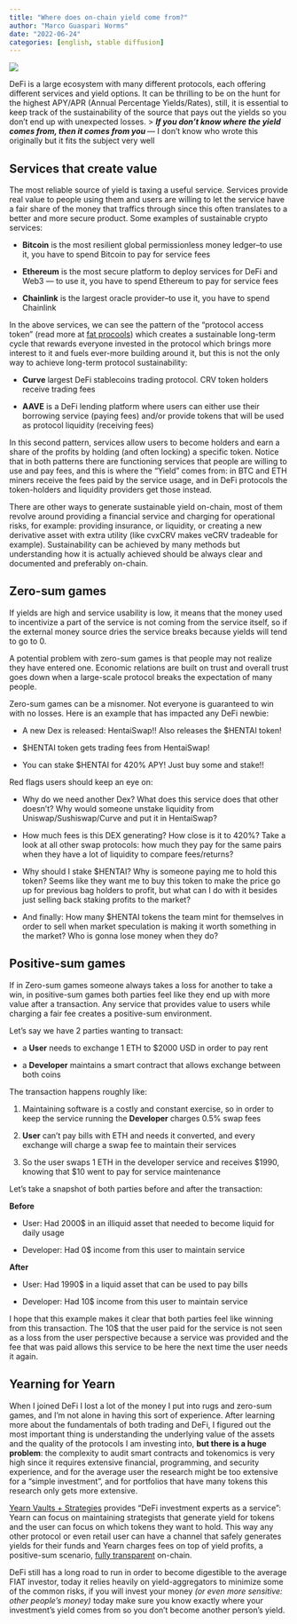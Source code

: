 ```yaml
---
title: "Where does on-chain yield come from?"
author: "Marco Guaspari Worms"
date: "2022-06-24"
categories: [english, stable diffusion]
---
```



![](https://cdn-images-1.medium.com/max/2000/1*5O-H6NtVnFCbf9bq9qK6ew.png)

DeFi is a large ecosystem with many different protocols, each offering different services and yield options. It can be thrilling to be on the hunt for the highest APY/APR (Annual Percentage Yields/Rates), still, it is essential to keep track of the sustainability of the source that pays out the yields so you don’t end up with unexpected losses.
>  ***If you don’t know where the yield comes from, then it comes from you ***— I don’t know who wrote this originally but it fits the subject very well

## Services that create value

The most reliable source of yield is taxing a useful service. Services provide real value to people using them and users are willing to let the service have a fair share of the money that traffics through since this often translates to a better and more secure product. Some examples of sustainable crypto services:

* **Bitcoin** is the most resilient global permissionless money ledger–to use it, you have to spend Bitcoin to pay for service fees

* **Ethereum** is the most secure platform to deploy services for DeFi and Web3 — to use it, you have to spend Ethereum to pay for service fees

* **Chainlink** is the largest oracle provider–to use it, you have to spend Chainlink

In the above services, we can see the pattern of the “protocol access token” (read more at [fat procools](https://www.usv.com/writing/2016/08/fat-protocols/)) which creates a sustainable long-term cycle that rewards everyone invested in the protocol which brings more interest to it and fuels ever-more building around it, but this is not the only way to achieve long-term protocol sustainability:

* **Curve** largest DeFi stablecoins trading protocol. CRV token holders receive trading fees

* **AAVE** is a DeFi lending platform where users can either use their borrowing service (paying fees) and/or provide tokens that will be used as protocol liquidity (receiving fees)

In this second pattern, services allow users to become holders and earn a share of the profits by holding (and often locking) a specific token. Notice that in both patterns there are functioning services that people are willing to use and pay fees, and this is where the “Yield” comes from: in BTC and ETH miners receive the fees paid by the service usage, and in DeFi protocols the token-holders and liquidity providers get those instead.

There are other ways to generate sustainable yield on-chain, most of them revolve around providing a financial service and charging for operational risks, for example: providing insurance, or liquidity, or creating a new derivative asset with extra utility (like cvxCRV makes veCRV tradeable for example). Sustainability can be achieved by many methods but understanding how it is actually achieved should be always clear and documented and preferably on-chain.

## Zero-sum games

If yields are high and service usability is low, it means that the money used to incentivize a part of the service is not coming from the service itself, so if the external money source dries the service breaks because yields will tend to go to 0.

A potential problem with zero-sum games is that people may not realize they have entered one. Economic relations are built on trust and overall trust goes down when a large-scale protocol breaks the expectation of many people.

Zero-sum games can be a misnomer. Not everyone is guaranteed to win with no losses. Here is an example that has impacted any DeFi newbie:

* A new Dex is released: HentaiSwap!! Also releases the $HENTAI token!

* $HENTAI token gets trading fees from HentaiSwap!

* You can stake $HENTAI for 420% APY! Just buy some and stake!!

Red flags users should keep an eye on:

* Why do we need another Dex? What does this service does that other doesn’t? Why would someone unstake liquidity from Uniswap/Sushiswap/Curve and put it in HentaiSwap?

* How much fees is this DEX generating? How close is it to 420%? Take a look at all other swap protocols: how much they pay for the same pairs when they have a lot of liquidity to compare fees/returns?

* Why should I stake $HENTAI? Why is someone paying me to hold this token? Seems like they want me to buy this token to make the price go up for previous bag holders to profit, but what can I do with it besides just selling back staking profits to the market?

* And finally: How many $HENTAI tokens the team mint for themselves in order to sell when market speculation is making it worth something in the market? Who is gonna lose money when they do?

## Positive-sum games

If in Zero-sum games someone always takes a loss for another to take a win, in positive-sum games both parties feel like they end up with more value after a transaction. Any service that provides value to users while charging a fair fee creates a positive-sum environment.

Let’s say we have 2 parties wanting to transact:

* a **User** needs to exchange 1 ETH to $2000 USD in order to pay rent

* a **Developer** maintains a smart contract that allows exchange between both coins

The transaction happens roughly like:

 1. Maintaining software is a costly and constant exercise, so in order to keep the service running the **Developer** charges 0.5% swap fees

 2. **User** can’t pay bills with ETH and needs it converted, and every exchange will charge a swap fee to maintain their services

 3. So the user swaps 1 ETH in the developer service and receives $1990, knowing that $10 went to pay for service maintenance

Let’s take a snapshot of both parties before and after the transaction:

**Before**

* User: Had 2000$ in an illiquid asset that needed to become liquid for daily usage

* Developer: Had 0$ income from this user to maintain service

**After**

* User: Had 1990$ in a liquid asset that can be used to pay bills

* Developer: Had 10$ income from this user to maintain service

I hope that this example makes it clear that both parties feel like winning from this transaction. The 10$ that the user paid for the service is not seen as a loss from the user perspective because a service was provided and the fee that was paid allows this service to be here the next time the user needs it again.

## Yearning for Yearn

When I joined DeFi I lost a lot of the money I put into rugs and zero-sum games, and I’m not alone in having this sort of experience. After learning more about the fundamentals of both trading and DeFi, I figured out the most important thing is understanding the underlying value of the assets and the quality of the protocols I am investing into, **but there is a huge problem**: the complexity to audit smart contracts and tokenomics is very high since it requires extensive financial, programming, and security experience, and for the average user the research might be too extensive for a “simple investment”, and for portfolios that have many tokens this research only gets more extensive.

[Yearn Vaults + Strategies](https://medium.com/iearn/yearn-finance-explained-what-are-vaults-and-strategies-96970560432) provides “DeFi investment experts as a service”: Yearn can focus on maintaining strategists that generate yield for tokens and the user can focus on which tokens they want to hold. This way any other protocol or even retail user can have a channel that safely generates yields for their funds and Yearn charges fees on top of yield profits, a positive-sum scenario, [fully transparent](https://medium.com/iearn/diving-into-yearn-metrics-8c3fb0520927) on-chain.

DeFi still has a long road to run in order to become digestible to the average FIAT investor, today it relies heavily on yield-aggregators to minimize some of the common risks, if you will invest your money *(or even more sensitive: other people’s money)* today make sure you know exactly where your investment’s yield comes from so you don’t become another person’s yield.
